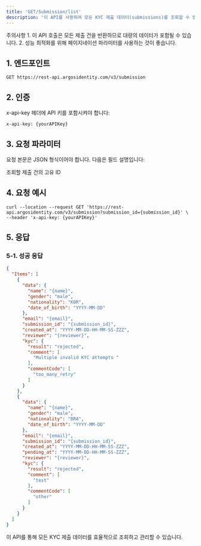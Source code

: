```yaml
---
title: 'GET/Submission/list'
description: '이 API를 사용하여 모든 KYC 제출 데이터(submissions)를 조회할 수 있습니다. KYC 신원 정보 데이터, KYC 결과, AML 결과, 거절 사유 및 코드, 재시도 사유 및 코드 등의 정보를 확인할 수 있습니다.'
---
```


<Warning>
주의사항
1. 이 API 호출은 모든 제출 건을 반환하므로 대량의 데이터가 포함될 수 있습니다.
2. 성능 최적화를 위해 페이지네이션 파라미터를 사용하는 것이 좋습니다.
</Warning>

## 1. 엔드포인트

```text GET/Submission/submissionId
GET https://rest-api.argosidentity.com/v3/submission
```
## 2. 인증

x-api-key 헤더에 API 키를 포함시켜야 합니다:

```text x-api-key
x-api-key: {yourAPIKey}
```


## 3. 요청 파라미터
요청 본문은 JSON 형식이어야 합니다. 다음은 필드 설명입니다:

<ResponseField name="admin" type="string" required="true">
  조회할 제출 건의 고유 ID
</ResponseField>


## 4. 요청 예시

```curl POST/Submission
curl --location --request GET 'https://rest-api.argosidentity.com/v3/submission?submission_id={submission_id}' \
--header 'x-api-key: {yourAPIKey}'
```

## 5. 응답

### 5-1. 성공 응답
```json result.json
{
  "Items": [
    {
      "data": {
        "name": "{name}",
        "gender": "male",
        "nationality": "KOR",
        "date_of_birth": "YYYY-MM-DD"
      },
      "email": "{email}",
      "submission_id": "{submission_id}",
      "created_at": "YYYY-MM-DD-HH-MM-SS-ZZZ",
      "reviewer": "{reviewer}",
      "kyc": {
        "result": "rejected",
        "comment": [
          "Multiple invalid KYC attempts "
        ],
        "commentCode": [
          "too_many_retry"
        ]
      }
    },
    {
      "data": {
        "name": "{name}",
        "gender": "male",
        "nationality": "BRA",
        "date_of_birth": "YYYY-MM-DD"
      },
      "email": "{email}",
      "submission_id": "{submission_id}",
      "created_at": "YYYY-MM-DD-HH-MM-SS-ZZZ",
      "pending_at": "YYYY-MM-DD-HH-MM-SS-ZZZ",
      "reviewer": "{reviewer}",
      "kyc": {
        "result": "rejected",
        "comment": [
          "test"
        ],
        "commentCode": [
          "other"
        ]
      }
    }
  ]
}


```
이 API를 통해 모든 KYC 제출 데이터를 효율적으로 조회하고 관리할 수 있습니다.